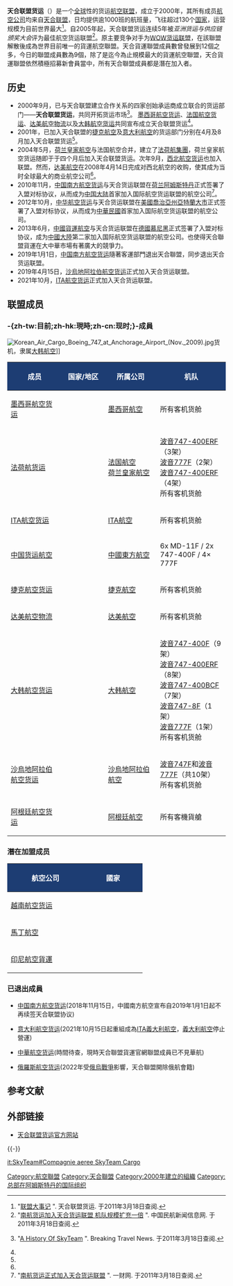 {{Infobox Airline alliance
| alliance=天合联盟货运
| logo=SkyTeam Cargo logo.svg
| size=250px
| launch_date=2000年
| full_members=9
| future_members=2
| airports=993
| countries=186
| headquarters = {{NED}}[[阿姆斯特丹|阿姆斯特丹]]
| website=http://www.skyteamcargo.com/
| site_name=skyteamcargo.com
}}
'''天合联盟货运'''（{{lang-en|'''SkyTeam Cargo'''}}）是一个[[全球|全球]]性的货运[[航空联盟|航空联盟]]，成立于2000年，其所有成员[[航空公司|航空公司]]均来自[[天合联盟|天合联盟]]，日均提供逾1000班的航班量，飞往超过130个[[国家|国家]]，运营规模为目前世界最大<ref name=skyteam>"[http://zs.skyteamcargo.com/about_skyteam_history.php 联盟大事记] {{Wayback|url=http://zs.skyteamcargo.com/about_skyteam_history.php |date=20100928013926 }}". 天合联盟货运. 于2011年3月18日查阅.</ref>。自2005年起，天合联盟货运连续5年被''亚洲货运与供应链颁奖大会''评为最佳航空货运联盟<ref>"[http://www.caacnews.com.cn/2011np/20110224/158457.html 南航货运加入天合货运联盟 机队规模扩充一倍] {{Wayback|url=http://www.caacnews.com.cn/2011np/20110224/158457.html |date=20140313081943 }}". 中国民航新闻信息网. 于2011年3月18日查阅.</ref>。原主要竞争对手为[[WOW货运联盟|WOW货运联盟]]，在該聯盟解散後成為世界目前唯一的貨運航空聯盟。天合貨運聯盟成員數曾發展到12個之多，今日的聯盟成員數為9個，除了是迄今為止規模最大的貨運航空聯盟，天合貨運聯盟依然積極招募新會員當中，所有天合聯盟成員都是潛在加入者。

==历史==
*2000年9月，已与天合联盟建立合作关系的四家创始承运商成立联合的货运部门——'''天合联盟货运'''，共同开拓货运市场<ref>{{en}}"[http://www.breakingtravelnews.com/news/article/btn40002875/ A History Of SkyTeam] {{WebCite|url=https://www.webcitation.org/68l0ez7EW?url=http://www.breakingtravelnews.com/news/article/btn40002875/ |date=20120628114247 |dateformat=iso }}". Breaking Travel News. 于2011年3月18日查阅.</ref>。 [[墨西哥航空|墨西哥航空货运]]、[[法國航空|法国航空货运]]、[[达美航空|达美航空物流]]以及[[大韩航空|大韩航空货运]]共同宣布成立天合联盟货运<ref name=skyteam/>。 
*2001年，已加入天合联盟的[[捷克航空|捷克航空]]及[[意大利航空|意大利航空]]的货运部门分别在4月及8月加入天合联盟货运<ref name=skyteam/>。
*2004年5月，[[荷兰皇家航空|荷兰皇家航空]]与法国航空合并，建立了[[法荷航集團|法荷航集團]]，荷兰皇家航空货运随即于于四个月后加入天合联盟货运。次年9月，[[西北航空|西北航空货运]]也加入联盟。然而，[[达美航空|达美航空]]在2008年4月14日完成对西北航空的收购，使其成为当时全球最大的商业航空公司<ref name=skyteam/>。
*2010年11月，[[中国南方航空货运|中国南方航空货运]]与天合货运联盟在[[荷兰|荷兰]][[阿姆斯特丹|阿姆斯特丹]]正式签署了入盟对标协议，从而成为[[中国大陆|中国大陆]]首家加入国际航空货运联盟的航空公司<ref>"[http://www.yicai.com/news/2010/11/588275.html 南航货运正式加入天合货运联盟] {{Wayback|url=http://www.yicai.com/news/2010/11/588275.html |date=20101121113705 }}". 一财网. 于2011年3月18日查阅.</ref>。
*2012年10月，[[中华航空|中华航空货运]]与天合货运联盟在[[美國|美國]][[喬治亞州|喬治亞州]][[亞特蘭大市|亞特蘭大市]]正式签署了入盟对标协议，从而成为[[中華民國|中華民國]]首家加入国际航空货运联盟的航空公司。
*2013年6月，[[中國貨運航空|中國貨運航空]]与天合货运联盟在[[德國|德國]][[慕尼黑|慕尼黑]]正式签署了入盟对标协议，成为[[中國大陸|中國大陸]]第二家加入国际航空货运联盟的航空公司。也使得天合聯盟貨運在大中華市場有著廣大的競爭力。
*2019年1月1日，[[中国南方航空货运|中国南方航空货运]]隨著客運部門退出天合聯盟，同步退出天合货运联盟。
*2019年4月15日，[[沙烏地阿拉伯航空|沙烏地阿拉伯航空货运]]正式加入天合货运联盟。
*2021年10月，[[ITA航空|ITA航空货运]]正式加入天合货运联盟。

==联盟成员==

=== -{zh-tw:目前;zh-hk:現時;zh-cn:现时;}-成員 ===
[[File:Korean_Air_Cargo_Boeing_747_at_Anchorage_Airport_(Nov._2009).jpg|thumb]]货机，隶属[[大韩航空|大韩航空]]]]
{|class="wikitable sortable toccolours"
!style="background:#1D3D73;color: white" width="170"| 成员
!style="background:#1D3D73;color: white" width="125"| 国家/地区
!style="background:#1D3D73;color: white" width="160"| 所属公司
!style="background:#1D3D73;color: white" width="200"| 机队
|-
| [[墨西哥航空|墨西哥航空货运]]
| {{flag|Mexico}} ||  [[墨西哥航空|墨西哥航空]] || 所有客机货舱
|-
| [[法荷航货运|法荷航货运]]
| {{flag|France}}<br>{{flag|Netherlands}} ||  [[法国航空|法国航空]]<br>[[荷兰皇家航空|荷兰皇家航空]]  || [[波音747#747-400|波音747-400ERF]]（3架） <br/> [[波音777#777F|波音777F]]（2架） <br/> [[波音747#747-400|波音747-400ERF]]（4架） <br/> 所有客机货舱
|-
| [[ITA航空|ITA航空货运]]
| {{flag|Italy}} ||  [[ITA航空|ITA航空]] || 所有客机货舱
|-
| [[中国货运航空|中国货运航空]]
| {{flag|CHN}} ||  [[中國東方航空|中國東方航空]] || 6x MD-11F / 2x 747-400F / 4× 777F
|-
| [[捷克航空|捷克航空货运]]
| {{flag|Czech Republic}} ||  [[捷克航空|捷克航空]] || 所有客机货舱
|-
| [[达美航空|达美航空物流]]
| {{flag|United States}} ||  [[达美航空|达美航空]] || 所有客机货舱
|-
| [[大韩航空|大韩航空货运]]
| {{flag|South Korea}} ||  [[大韩航空|大韩航空]] || [[波音747#747-400|波音747-400F]]（9架） <br/> [[波音747#747-400|波音747-400ERF]]（8架） <br/> [[波音747#747-400|波音747-400BCF]]（7架） <br/> [[波音747-8|波音747-8F]]（1架） <br/> [[波音777#777F|波音777F]]（1架）<br/> 所有客机货舱
|-
| [[沙烏地阿拉伯航空|沙烏地阿拉伯航空货运]]
| {{flag|Saudi Arabia}}||  [[沙烏地阿拉伯航空|沙烏地阿拉伯航空]] || [[波音747|波音747F]]和[[波音777#777F|波音777F]]（共10架）<br/> 所有客机货舱
|-
| [[阿根廷航空|阿根廷航空货运]]
| {{flag|Argentina}} || [[阿根廷航空|阿根廷航空]] ||所有客機貨艙
|}

===潛在加盟成员===
{| class="sortable wikitable toccolours"
!style="background:#1D3D73;color: white" width="160"| 航空公司
!style="background:#1D3D73;color: white" width="120"| 國家
|-
| [[越南航空|越南航空货运]]
| {{flag|Vietnam}}
|-
| [[馬丁航空|馬丁航空]]  
| {{flag|Netherlands}}
|-
| [[印尼航空|印尼航空貨運]]  
| {{flag|Indonesia}}
|}

=== 已退出成員 ===
*{{flagicon|CHN}} [[中国南方航空货运|中国南方航空货运]](2018年11月15日，中國南方航空宣布自2019年1月1日起不再续签天合联盟协议)
*{{flagicon|Italy}} [[意大利航空货运|意大利航空货运]](2021年10月15日起重組成為[[ITA義大利航空|ITA義大利航空]]，[[義大利航空|義大利航空]]停止營運)
*{{flagicon|ROC}} [[中華航空|中華航空货运]](時間待查，現時天合聯盟貨運官網聯盟成員已不見華航)
*{{flagicon|Russia}} [[俄羅斯航空|俄羅斯航空货运]](2022年受[[俄烏戰爭|俄烏戰爭]]影響，天合聯盟開除俄航會籍)

== 参考文献 ==
{{Reflist}}

== 外部链接 ==
* [https://web.archive.org/web/20100919234637/http://zs.skyteamcargo.com/ 天合联盟货运官方网站]

{{-}}
{{航空聯盟}}

{{DEFAULTSORT:Skyteam Cargo}}
[[Category:航空聯盟|Category:航空聯盟]]
[[Category:天合聯盟|Category:天合聯盟]]
[[Category:2000年建立的組織|Category:2000年建立的組織]]
[[Category:总部在阿姆斯特丹的国际组织|Category:总部在阿姆斯特丹的国际组织]]

[[it:SkyTeam#Compagnie_aeree_SkyTeam_Cargo|it:SkyTeam#Compagnie aeree SkyTeam Cargo]]